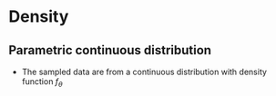 # Density

## Parametric continuous distribution

* The sampled data are from a continuous distribution with density function $f_{\theta}$